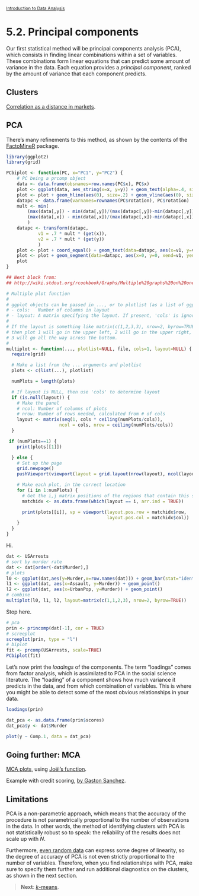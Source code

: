 <style>@import url(style.css);</style>
<small>[Introduction to Data Analysis](index.html)</small>

# 5.2. Principal components

Our first statistical method will be principal components analysis (PCA), which consists in finding linear combinations within a set of variables. These combinations form linear equations that can predict some amount of variance in the data. Each equation provides a *principal component*, ranked by the amount of variance that each component predicts.

## Clusters

[Correlation as a distance in markets](https://systematicinvestor.wordpress.com/2013/01/12/examples-of-current-major-market-clusters/).

## PCA

There's many refinements to this method, as shown by the contents of the [FactoMineR](http://factominer.free.fr/) package. 

```r
library(ggplot2)
library(grid)

PCbiplot <- function(PC, x="PC1", y="PC2") {
    # PC being a prcomp object
    data <- data.frame(obsnames=row.names(PC$x), PC$x)
    plot <- ggplot(data, aes_string(x=x, y=y)) + geom_text(alpha=.4, size=3, aes(label=obsnames))
    plot <- plot + geom_hline(aes(0), size=.2) + geom_vline(aes(0), size=.2)
    datapc <- data.frame(varnames=rownames(PC$rotation), PC$rotation)
    mult <- min(
        (max(data[,y]) - min(data[,y])/(max(datapc[,y])-min(datapc[,y]))),
        (max(data[,x]) - min(data[,x])/(max(datapc[,x])-min(datapc[,x])))
        )
    datapc <- transform(datapc,
            v1 = .7 * mult * (get(x)),
            v2 = .7 * mult * (get(y))
            )
    plot <- plot + coord_equal() + geom_text(data=datapc, aes(x=v1, y=v2, label=varnames), size = 5, vjust=1, color="red")
    plot <- plot + geom_segment(data=datapc, aes(x=0, y=0, xend=v1, yend=v2), arrow=arrow(length=unit(0.2,"cm")), alpha=0.75, color="red")
    plot
}
```

```r
## Next block from:
## http://wiki.stdout.org/rcookbook/Graphs/Multiple%20graphs%20on%20one%20page%20(ggplot2)/

# Multiple plot function
#
# ggplot objects can be passed in ..., or to plotlist (as a list of ggplot objects)
# - cols:   Number of columns in layout
# - layout: A matrix specifying the layout. If present, 'cols' is ignored.
#
# If the layout is something like matrix(c(1,2,3,3), nrow=2, byrow=TRUE),
# then plot 1 will go in the upper left, 2 will go in the upper right, and
# 3 will go all the way across the bottom.
#
multiplot <- function(..., plotlist=NULL, file, cols=1, layout=NULL) {
  require(grid)

  # Make a list from the ... arguments and plotlist
  plots <- c(list(...), plotlist)

  numPlots = length(plots)

  # If layout is NULL, then use 'cols' to determine layout
  if (is.null(layout)) {
    # Make the panel
    # ncol: Number of columns of plots
    # nrow: Number of rows needed, calculated from # of cols
    layout <- matrix(seq(1, cols * ceiling(numPlots/cols)),
                    ncol = cols, nrow = ceiling(numPlots/cols))
  }

 if (numPlots==1) {
    print(plots[[1]])

  } else {
    # Set up the page
    grid.newpage()
    pushViewport(viewport(layout = grid.layout(nrow(layout), ncol(layout))))

    # Make each plot, in the correct location
    for (i in 1:numPlots) {
      # Get the i,j matrix positions of the regions that contain this subplot
      matchidx <- as.data.frame(which(layout == i, arr.ind = TRUE))

      print(plots[[i]], vp = viewport(layout.pos.row = matchidx$row,
                                      layout.pos.col = matchidx$col))
    }
  }
}
```

Hi.

```r
dat <- USArrests
# sort by murder rate
dat <- dat[order(-dat$Murder),]
# plots
l0 <- ggplot(dat,aes(y=Murder,x=row.names(dat))) + geom_bar(stat="identity") + coord_flip()
l1 <- ggplot(dat, aes(x=Assault, y=Murder)) + geom_point()
l2 <- ggplot(dat, aes(x=UrbanPop, y=Murder)) + geom_point()
# combine
multiplot(l0, l1, l2, layout=matrix(c(1,1,2,3), nrow=2, byrow=TRUE))
```

Stop here.

```r
# pca
prin <- princomp(dat[-1], cor = TRUE)
# screeplot
screeplot(prin, type = "l")
# biplot
fit <- prcomp(USArrests, scale=TRUE)
PCbiplot(fit)
```

Let's now print the *loadings* of the components. The term "loadings" comes from factor analysis, which is assimilated to PCA in the social science literature. The "loading" of a component shows how much variance it predicts in the data, and from which combination of variables. This is where you might be able to detect some of the most obvious relationships in your data.

```r
loadings(prin)
```

```r
dat_pca <- as.data.frame(prin$scores)
dat_pca$y <- dat$Murder

plot(y ~ Comp.1, data = dat_pca)
```

## Going further: MCA

[MCA plots](https://gastonsanchez.wordpress.com/2012/10/13/5-functions-to-do-multiple-correspondence-analysis-in-r/), using [Joël's function](https://github.com/joelgombin/ggplot.acm).

Example with credit scoring, [by Gaston Sanchez](https://github.com/gastonstat/CreditScoring).

## Limitations

PCA is a non-parametric approach, which means that the accuracy of the procedure is not parametrically proportional to the number of observations in the data. In other words, the method of identifying clusters with PCA is not statistically robust so to speak: the reliability of the results does not scale up with *N*.

Furthermore, [even random data](http://machine-master.blogspot.ca/2012/08/pca-or-polluting-your-clever-analysis.html) can express some degree of linearity, so the degree of accuracy of PCA is not even strictly proportional to the number of variables. Therefore, when you find relationships with PCA, make sure to specify them further and run additional diagnostics on the clusters, as shown in the next section.

> __Next__: [*k*-means](53_kmeans.html).
